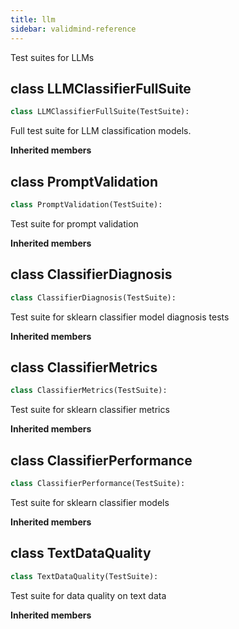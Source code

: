 ```yaml
---
title: llm
sidebar: validmind-reference
---
```


Test suites for LLMs

## [class]{.muted} LLMClassifierFullSuite

<!-- class.qmd.jinja2 - class definition -->

```python
class LLMClassifierFullSuite(TestSuite):
```

Full test suite for LLM classification models.

**Inherited members**

## [class]{.muted} PromptValidation

<!-- class.qmd.jinja2 - class definition -->

```python
class PromptValidation(TestSuite):
```

Test suite for prompt validation

**Inherited members**

## [class]{.muted} ClassifierDiagnosis

<!-- class.qmd.jinja2 - class definition -->

```python
class ClassifierDiagnosis(TestSuite):
```

Test suite for sklearn classifier model diagnosis tests

**Inherited members**

## [class]{.muted} ClassifierMetrics

<!-- class.qmd.jinja2 - class definition -->

```python
class ClassifierMetrics(TestSuite):
```

Test suite for sklearn classifier metrics

**Inherited members**

## [class]{.muted} ClassifierPerformance

<!-- class.qmd.jinja2 - class definition -->

```python
class ClassifierPerformance(TestSuite):
```

Test suite for sklearn classifier models

**Inherited members**

## [class]{.muted} TextDataQuality

<!-- class.qmd.jinja2 - class definition -->

```python
class TextDataQuality(TestSuite):
```

Test suite for data quality on text data

**Inherited members**
